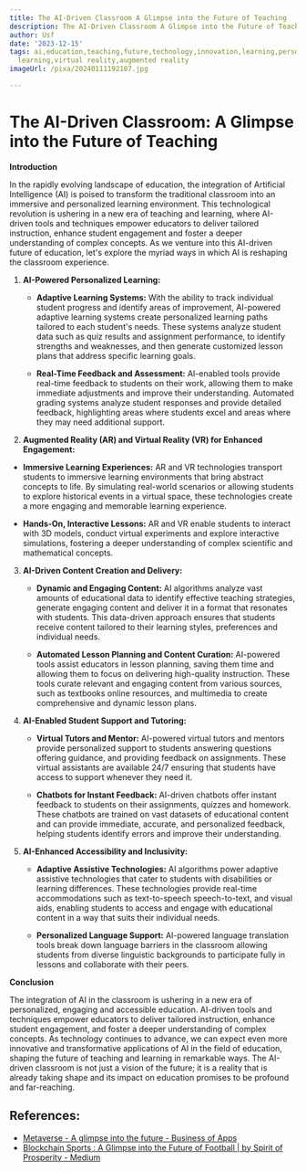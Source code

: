 ```yaml
---
title: The AI-Driven Classroom A Glimpse into the Future of Teaching
description: The AI-Driven Classroom A Glimpse into the Future of Teaching
author: Usf
date: '2023-12-15'
tags: ai,education,teaching,future,technology,innovation,learning,personalized learning,adaptive
  learning,virtual reality,augmented reality
imageUrl: /pixa/20240111192107.jpg

---
```

# The AI-Driven  Classroom: A  Glimpse into the Future of Teaching

**Introduction**

In the rapidly evolving landscape of education,  the integration of Artificial  Intelligence (AI) is poised  to transform the traditional classroom into an immersive and personalized learning environment. This technological revolution is ushering  in a  new era of teaching and learning, where AI-driven tools and techniques empower educators to deliver tailored instruction, enhance student engagement and foster a deeper understanding of complex concepts.  As we  venture into this AI-driven future  of education, let's explore the myriad ways in which AI is reshaping  the classroom  experience.

1. **AI-Powered Personalized Learning:**

   - **Adaptive Learning Systems:** With  the ability to track individual student progress and identify areas of improvement, AI-powered adaptive learning systems create personalized  learning paths tailored to  each student's needs.  These systems analyze student  data such as quiz results and assignment performance,  to  identify strengths and weaknesses, and then  generate customized lesson plans that address specific learning goals.

   - **Real-Time Feedback and Assessment:** AI-enabled tools provide real-time feedback to students on their work, allowing them to make immediate adjustments and improve their understanding. Automated  grading systems analyze student responses and provide detailed feedback, highlighting areas where students excel and areas where they may need  additional support.

2.  **Augmented Reality (AR) and Virtual Reality (VR) for Enhanced Engagement:**

   - **Immersive Learning Experiences:**  AR and VR technologies transport students to immersive learning environments that bring  abstract concepts  to life. By simulating real-world scenarios  or allowing students to  explore historical events in a virtual space, these technologies create a more engaging and memorable learning experience.

   - **Hands-On, Interactive  Lessons:**  AR and VR enable students to interact with 3D models, conduct virtual experiments and explore interactive simulations, fostering  a deeper understanding  of complex scientific and mathematical concepts.

3. **AI-Driven Content Creation and Delivery:**

   - **Dynamic and Engaging Content:**  AI algorithms analyze vast amounts of educational data  to identify effective teaching strategies, generate engaging content and deliver it in a  format that resonates with students. This data-driven approach ensures that students receive content tailored to their learning styles, preferences and individual needs.

    - **Automated  Lesson Planning  and Content Curation:**  AI-powered tools assist educators in lesson planning, saving them  time and  allowing them to focus on delivering high-quality instruction.  These tools curate relevant and engaging content  from various sources, such  as textbooks online resources, and multimedia to create comprehensive and dynamic lesson plans.

4. **AI-Enabled Student Support and Tutoring:**

   - **Virtual Tutors and Mentor:** AI-powered virtual tutors and mentors provide personalized support to students answering questions offering guidance, and providing feedback on assignments. These  virtual assistants are available  24/7 ensuring that students have access to support whenever they need it.

   - **Chatbots for Instant Feedback:** AI-driven chatbots offer instant feedback to students  on their assignments, quizzes and homework. These chatbots  are trained on vast datasets of educational content and can provide immediate, accurate, and personalized feedback, helping  students identify errors and improve their understanding.

5. **AI-Enhanced Accessibility and Inclusivity:**

   - **Adaptive Assistive Technologies:** AI algorithms power adaptive assistive technologies that cater  to students with  disabilities or learning differences. These technologies provide real-time accommodations such as text-to-speech speech-to-text,  and visual  aids, enabling  students  to access and engage with educational content in a way that  suits their individual needs.

    - **Personalized Language Support:** AI-powered language translation tools break down language barriers in the classroom allowing students from diverse linguistic backgrounds to participate fully  in lessons and collaborate with their peers.

**Conclusion**

The integration of AI in the classroom is ushering in a new era of personalized, engaging and accessible education. AI-driven tools and techniques empower educators to deliver tailored instruction, enhance  student engagement,  and  foster a deeper understanding of complex concepts. As technology continues to advance,  we can expect even more innovative and transformative applications of  AI in the field  of education, shaping the future  of teaching  and learning in remarkable ways. The  AI-driven classroom is  not just a vision of the future; it is a reality that is already taking shape and its impact on education promises to be profound and far-reaching.

## References:
- [Metaverse - A glimpse into the future - Business of Apps](https://www.businessofapps.com/insights/metaverse-a-glimpse-into-the-future/)
- [Blockchain Sports : A Glimpse into the Future of Football | by Spirit of Prosperity - Medium](https://medium.com/@harmonielabel/blockchain-sports-a-glimpse-into-the-future-of-football-c281525cc8fe)
